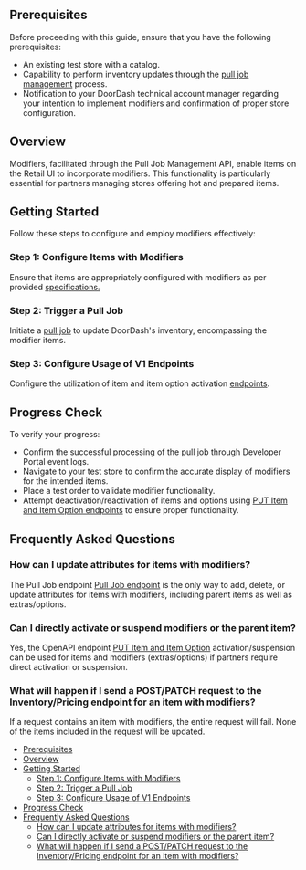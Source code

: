 ## Prerequisites[​](#prerequisites "Direct link to heading")

Before proceeding with this guide, ensure that you have the following prerequisites:

* An existing test store with a catalog.
* Capability to perform inventory updates through the [pull job management](https://developer.doordash.com/en-US/docs/marketplace/retail/how_to/store_item_pull_job) process.
* Notification to your DoorDash technical account manager regarding your intention to implement modifiers and confirmation of proper store configuration.

## Overview[​](#overview "Direct link to heading")

Modifiers, facilitated through the Pull Job Management API, enable items on the Retail UI to incorporate modifiers. This functionality is particularly essential for partners managing stores offering hot and prepared items.

## Getting Started[​](#getting-started "Direct link to heading")

Follow these steps to configure and employ modifiers effectively:

### Step 1: Configure Items with Modifiers[​](#step-1-configure-items-with-modifiers "Direct link to heading")

Ensure that items are appropriately configured with modifiers as per provided [specifications.](https://developer.doordash.com/en-US/api/8e7b425df2/#tag/InventoryManagementEndpoints/operation/batchAddStoreItem)

### Step 2: Trigger a Pull Job[​](#step-2-trigger-a-pull-job "Direct link to heading")

Initiate a [pull job](https://developer.doordash.com/en-US/docs/marketplace/retail/how_to/store_item_pull_job) to update DoorDash's inventory, encompassing the modifier items.

### Step 3: Configure Usage of V1 Endpoints[​](#step-3-configure-usage-of-v1-endpoints "Direct link to heading")

Configure the utilization of item and item option activation [endpoints](https://developer.doordash.com/en-US/docs/marketplace/how_to/store_and_item_status#batch-item-activation-status-change).

## Progress Check[​](#progress-check "Direct link to heading")

To verify your progress:

* Confirm the successful processing of the pull job through Developer Portal event logs.
* Navigate to your test store to confirm the accurate display of modifiers for the intended items.
* Place a test order to validate modifier functionality.
* Attempt deactivation/reactivation of items and options using [PUT Item and Item Option endpoints](https://developer.doordash.com/en-US/docs/marketplace/how_to/store_and_item_status#batch-item-activation-status-change) to ensure proper functionality.

## Frequently Asked Questions[​](#frequently-asked-questions "Direct link to heading")

### How can I update attributes for items with modifiers?[​](#how-can-i-update-attributes-for-items-with-modifiers "Direct link to heading")

The Pull Job endpoint [Pull Job endpoint](https://developer.doordash.com/en-US/docs/marketplace/retail/how_to/store_item_pull_job) is the only way to add, delete, or update attributes for items with modifiers, including parent items as well as extras/options.

### Can I directly activate or suspend modifiers or the parent item?[​](#can-i-directly-activate-or-suspend-modifiers-or-the-parent-item "Direct link to heading")

Yes, the OpenAPI endpoint [PUT Item and Item Option](https://developer.doordash.com/en-US/docs/marketplace/how_to/store_and_item_status#batch-item-activation-status-change) activation/suspension can be used for items and modifiers (extras/options) if partners require direct activation or suspension.

### What will happen if I send a POST/PATCH request to the Inventory/Pricing endpoint for an item with modifiers?[​](#what-will-happen-if-i-send-a-postpatch-request-to-the-inventorypricing-endpoint-for-an-item-with-modifiers "Direct link to heading")

If a request contains an item with modifiers, the entire request will fail. None of the items included in the request will be updated.

* [Prerequisites](#prerequisites)
* [Overview](#overview)
* [Getting Started](#getting-started)
  + [Step 1: Configure Items with Modifiers](#step-1-configure-items-with-modifiers)
  + [Step 2: Trigger a Pull Job](#step-2-trigger-a-pull-job)
  + [Step 3: Configure Usage of V1 Endpoints](#step-3-configure-usage-of-v1-endpoints)
* [Progress Check](#progress-check)
* [Frequently Asked Questions](#frequently-asked-questions)
  + [How can I update attributes for items with modifiers?](#how-can-i-update-attributes-for-items-with-modifiers)
  + [Can I directly activate or suspend modifiers or the parent item?](#can-i-directly-activate-or-suspend-modifiers-or-the-parent-item)
  + [What will happen if I send a POST/PATCH request to the Inventory/Pricing endpoint for an item with modifiers?](#what-will-happen-if-i-send-a-postpatch-request-to-the-inventorypricing-endpoint-for-an-item-with-modifiers)